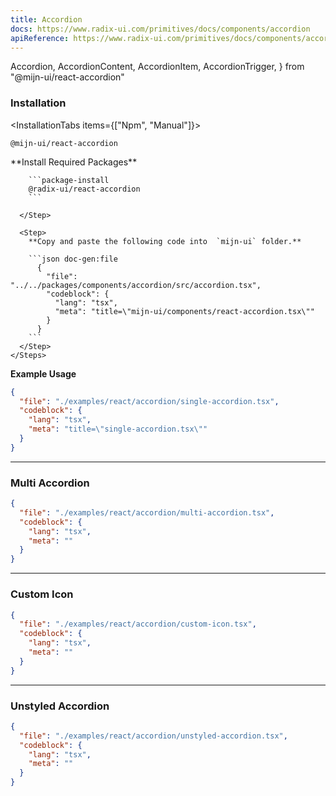 ```yaml
---
title: Accordion
docs: https://www.radix-ui.com/primitives/docs/components/accordion
apiReference: https://www.radix-ui.com/primitives/docs/components/accordion#api-reference
---
```


  Accordion,
  AccordionContent,
  AccordionItem,
  AccordionTrigger,
} from "@mijn-ui/react-accordion"

<ComponentPreview>
  <SingleAccordionExample />
</ComponentPreview>

### Installation

<InstallationTabs items={["Npm", "Manual"]}>
  <InstallationTabsContent value="Npm">
  ```package-install
  @mijn-ui/react-accordion
  ```
  </InstallationTabsContent>

  <InstallationTabsContent value="Manual">
    <Steps>
      <Step>
        **Install Required Packages**

        ```package-install
        @radix-ui/react-accordion
        ```

      </Step>

      <Step>
        **Copy and paste the following code into  `mijn-ui` folder.**

        ```json doc-gen:file
          {
            "file": "../../packages/components/accordion/src/accordion.tsx",
            "codeblock": {
              "lang": "tsx",
              "meta": "title=\"mijn-ui/components/react-accordion.tsx\""
            }
          }
        ```
      </Step>
    </Steps>

  </InstallationTabsContent>
</InstallationTabs>

**Example Usage**

```json doc-gen:file
{
  "file": "./examples/react/accordion/single-accordion.tsx",
  "codeblock": {
    "lang": "tsx",
    "meta": "title=\"single-accordion.tsx\""
  }
}
```

---

### Multi Accordion

<ComponentPreview>
  <MultiAccordionExample />
</ComponentPreview>

```json doc-gen:file
{
  "file": "./examples/react/accordion/multi-accordion.tsx",
  "codeblock": {
    "lang": "tsx",
    "meta": ""
  }
}
```

---

### Custom Icon

<ComponentPreview>
  <AccordionCustomIconExample />
</ComponentPreview>

```json doc-gen:file
{
  "file": "./examples/react/accordion/custom-icon.tsx",
  "codeblock": {
    "lang": "tsx",
    "meta": ""
  }
}
```

---

### Unstyled Accordion

<ComponentPreview>
  <UnstyledAccordionExample />
</ComponentPreview>

```json doc-gen:file
{
  "file": "./examples/react/accordion/unstyled-accordion.tsx",
  "codeblock": {
    "lang": "tsx",
    "meta": ""
  }
}
```
